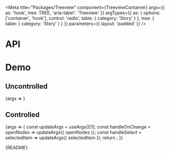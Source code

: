 
<Meta
  title="Packages/Treeview"
  component={TreeviewContainer}
  args={{
    as: 'hook',
    tree: TREE,
    'aria-label': 'Treeview'
  }}
  argTypes={{
    as: { options: ['container', 'hook'], control: 'radio', table: { category: 'Story' } },
    tree: { table: { category: 'Story' } }
  }}
  parameters={{ layout: 'padded' }}
/>

# API

<ArgsTable />

# Demo

## Uncontrolled

<Canvas>
  <Story
    name="Uncontrolled"
    argTypes={{
      openNodes: { control: false },
      selectedItem: { control: false }
    }}
  >
    {args => <TreeviewStory {...args} />}
  </Story>
</Canvas>

## Controlled

<Canvas>
  <Story name="Controlled" argTypes={{ defaultSelectedIndex: { control: false } }}>
    {args => {
      const updateArgs = useArgs()[1];
      const handleOnChange = openNodes => updateArgs({ openNodes });
      const handleSelect = selectedItem => updateArgs({ selectedItem });
      return <TreeviewStory {...args} onChange={handleOnChange} onSelect={handleSelect} />;
    }}
  </Story>
</Canvas>

<Markdown>{README}</Markdown>

